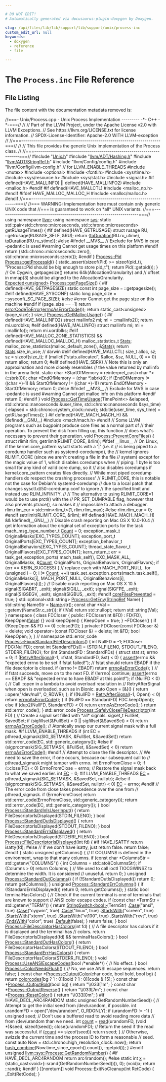 ```yaml
---

# DO NOT EDIT!
# Automatically generated via docusaurus-plugin-doxygen by Doxygen.

slug: /api/files/lib/lib/support/lib/support/unix/process-inc
custom_edit_url: null
keywords:
  - doxygen
  - reference
  - file

---
```





# The `Process.inc` File Reference

<DoxygenPage pluginConfig={pluginConfig}>




## File Listing

The file content with the documentation metadata removed is:

<ProgramListing>

<Link id="l00001" /><CodeLine lineNumber="1"><span class="doxyHighlightComment">//===- Unix/Process.cpp - Unix Process Implementation --------- -&#42;- C++ -&#42;-===//</span></CodeLine>
<Link id="l00002" /><CodeLine lineNumber="2"><span class="doxyHighlightComment">//</span></CodeLine>
<Link id="l00003" /><CodeLine lineNumber="3"><span class="doxyHighlightComment">// Part of the LLVM Project, under the Apache License v2.0 with LLVM Exceptions.</span></CodeLine>
<Link id="l00004" /><CodeLine lineNumber="4"><span class="doxyHighlightComment">// See https://llvm.org/LICENSE.txt for license information.</span></CodeLine>
<Link id="l00005" /><CodeLine lineNumber="5"><span class="doxyHighlightComment">// SPDX-License-Identifier: Apache-2.0 WITH LLVM-exception</span></CodeLine>
<Link id="l00006" /><CodeLine lineNumber="6"><span class="doxyHighlightComment">//</span></CodeLine>
<Link id="l00007" /><CodeLine lineNumber="7"><span class="doxyHighlightComment">//===----------------------------------------------------------------------===//</span></CodeLine>
<Link id="l00008" /><CodeLine lineNumber="8"><span class="doxyHighlightComment">//</span></CodeLine>
<Link id="l00009" /><CodeLine lineNumber="9"><span class="doxyHighlightComment">// This file provides the generic Unix implementation of the Process class.</span></CodeLine>
<Link id="l00010" /><CodeLine lineNumber="10"><span class="doxyHighlightComment">//</span></CodeLine>
<Link id="l00011" /><CodeLine lineNumber="11"><span class="doxyHighlightComment">//===----------------------------------------------------------------------===//</span></CodeLine>
<Link id="l00012" /><CodeLine lineNumber="12"></CodeLine>
<Link id="l00013" /><CodeLine lineNumber="13"><span class="doxyHighlightPreprocessor">#include &quot;<a href="/docs/api/files/lib/lib/support/lib/support/unix/unix-h">Unix.h</a>&quot;</span></CodeLine>
<Link id="l00014" /><CodeLine lineNumber="14"><span class="doxyHighlightPreprocessor">#include &quot;<a href="/docs/api/files/include/include/llvm/include/llvm/adt/hashing-h">llvm/ADT/Hashing.h</a>&quot;</span></CodeLine>
<Link id="l00015" /><CodeLine lineNumber="15"><span class="doxyHighlightPreprocessor">#include &quot;<a href="/docs/api/files/include/include/llvm/include/llvm/adt/stringref-h">llvm/ADT/StringRef.h</a>&quot;</span></CodeLine>
<Link id="l00016" /><CodeLine lineNumber="16"><span class="doxyHighlightPreprocessor">#include &quot;llvm/Config/config.h&quot;</span></CodeLine>
<Link id="l00017" /><CodeLine lineNumber="17"><span class="doxyHighlightPreprocessor">#include &quot;llvm/Config/llvm-config.h&quot;</span><span class="doxyHighlight"> </span><span class="doxyHighlightComment">// for LLVM&#95;ENABLE&#95;THREADS</span></CodeLine>
<Link id="l00018" /><CodeLine lineNumber="18"><span class="doxyHighlightPreprocessor">#include &lt;mutex&gt;</span></CodeLine>
<Link id="l00019" /><CodeLine lineNumber="19"><span class="doxyHighlightPreprocessor">#include &lt;optional&gt;</span></CodeLine>
<Link id="l00020" /><CodeLine lineNumber="20"><span class="doxyHighlightPreprocessor">#include &lt;fcntl.h&gt;</span></CodeLine>
<Link id="l00021" /><CodeLine lineNumber="21"><span class="doxyHighlightPreprocessor">#include &lt;sys/time.h&gt;</span></CodeLine>
<Link id="l00022" /><CodeLine lineNumber="22"><span class="doxyHighlightPreprocessor">#include &lt;sys/resource.h&gt;</span></CodeLine>
<Link id="l00023" /><CodeLine lineNumber="23"><span class="doxyHighlightPreprocessor">#include &lt;sys/stat.h&gt;</span></CodeLine>
<Link id="l00024" /><CodeLine lineNumber="24"><span class="doxyHighlightPreprocessor">#include &lt;signal.h&gt;</span></CodeLine>
<Link id="l00025" /><CodeLine lineNumber="25"><span class="doxyHighlightPreprocessor">#if defined(HAVE&#95;MALLINFO) || defined(HAVE&#95;MALLINFO2)</span></CodeLine>
<Link id="l00026" /><CodeLine lineNumber="26"><span class="doxyHighlightPreprocessor">#include &lt;malloc.h&gt;</span></CodeLine>
<Link id="l00027" /><CodeLine lineNumber="27"><span class="doxyHighlightPreprocessor">#endif</span></CodeLine>
<Link id="l00028" /><CodeLine lineNumber="28"><span class="doxyHighlightPreprocessor">#if defined(HAVE&#95;MALLCTL)</span></CodeLine>
<Link id="l00029" /><CodeLine lineNumber="29"><span class="doxyHighlightPreprocessor">#include &lt;malloc&#95;np.h&gt;</span></CodeLine>
<Link id="l00030" /><CodeLine lineNumber="30"><span class="doxyHighlightPreprocessor">#endif</span></CodeLine>
<Link id="l00031" /><CodeLine lineNumber="31"><span class="doxyHighlightPreprocessor">#ifdef HAVE&#95;MALLOC&#95;MALLOC&#95;H</span></CodeLine>
<Link id="l00032" /><CodeLine lineNumber="32"><span class="doxyHighlightPreprocessor">#include &lt;malloc/malloc.h&gt;</span></CodeLine>
<Link id="l00033" /><CodeLine lineNumber="33"><span class="doxyHighlightPreprocessor">#endif</span></CodeLine>
<Link id="l00034" /><CodeLine lineNumber="34"></CodeLine>
<Link id="l00035" /><CodeLine lineNumber="35"><span class="doxyHighlightComment">//===----------------------------------------------------------------------===//</span></CodeLine>
<Link id="l00036" /><CodeLine lineNumber="36"><span class="doxyHighlightComment">//=== WARNING: Implementation here must contain only generic UNIX code that</span></CodeLine>
<Link id="l00037" /><CodeLine lineNumber="37"><span class="doxyHighlightComment">//===          is guaranteed to work on &#42;all&#42; UNIX variants.</span></CodeLine>
<Link id="l00038" /><CodeLine lineNumber="38"><span class="doxyHighlightComment">//===----------------------------------------------------------------------===//</span></CodeLine>
<Link id="l00039" /><CodeLine lineNumber="39"></CodeLine>
<Link id="l00040" /><CodeLine lineNumber="40"><span class="doxyHighlightKeyword">using namespace </span><span class="doxyHighlight"><a href="/docs/api/namespaces/llvm">llvm</a>;</span></CodeLine>
<Link id="l00041" /><CodeLine lineNumber="41"><span class="doxyHighlightKeyword">using namespace </span><span class="doxyHighlight"><a href="/docs/api/namespaces/llvm/sys">sys</a>;</span></CodeLine>
<Link id="l00042" /><CodeLine lineNumber="42"></CodeLine>
<Link id="l00043" /><CodeLine lineNumber="43"><span class="doxyHighlightKeyword">static</span><span class="doxyHighlight"> std::pair&lt;std::chrono::microseconds, std::chrono::microseconds&gt;</span></CodeLine>
<Link id="l00044" /><CodeLine lineNumber="44"><span class="doxyHighlight">getRUsageTimes() &#123;</span></CodeLine>
<Link id="l00045" /><CodeLine lineNumber="45"><span class="doxyHighlightPreprocessor">#if defined(HAVE&#95;GETRUSAGE)</span></CodeLine>
<Link id="l00046" /><CodeLine lineNumber="46"><span class="doxyHighlight">  </span><span class="doxyHighlightKeyword">struct </span><span class="doxyHighlight">rusage RU;</span></CodeLine>
<Link id="l00047" /><CodeLine lineNumber="47"><span class="doxyHighlight">  ::getrusage(RUSAGE&#95;SELF, &amp;RU);</span></CodeLine>
<Link id="l00048" /><CodeLine lineNumber="48"><span class="doxyHighlight">  </span><span class="doxyHighlightKeywordFlow">return</span><span class="doxyHighlight"> &#123;<a href="/docs/api/namespaces/llvm/sys/#a1a420333641cfdaa22a032c78e92aa55">toDuration</a>(RU.ru&#95;utime), <a href="/docs/api/namespaces/llvm/sys/#a1a420333641cfdaa22a032c78e92aa55">toDuration</a>(RU.ru&#95;stime)&#125;;</span></CodeLine>
<Link id="l00049" /><CodeLine lineNumber="49"><span class="doxyHighlightPreprocessor">#else</span></CodeLine>
<Link id="l00050" /><CodeLine lineNumber="50"><span class="doxyHighlightPreprocessor">#ifndef &#95;&#95;MVS&#95;&#95; </span><span class="doxyHighlightComment">// Exclude for MVS in case -pedantic is used</span></CodeLine>
<Link id="l00051" /><CodeLine lineNumber="51"><span class="doxyHighlightPreprocessor">#warning Cannot get usage times on this platform</span></CodeLine>
<Link id="l00052" /><CodeLine lineNumber="52"><span class="doxyHighlightPreprocessor">#endif</span></CodeLine>
<Link id="l00053" /><CodeLine lineNumber="53"><span class="doxyHighlight">  </span><span class="doxyHighlightKeywordFlow">return</span><span class="doxyHighlight"> &#123;std::chrono::microseconds::zero(), std::chrono::microseconds::zero()&#125;;</span></CodeLine>
<Link id="l00054" /><CodeLine lineNumber="54"><span class="doxyHighlightPreprocessor">#endif</span></CodeLine>
<Link id="l00055" /><CodeLine lineNumber="55"><span class="doxyHighlight">&#125;</span></CodeLine>
<Link id="l00056" /><CodeLine lineNumber="56"></CodeLine>
<Link id="l00057" /><CodeLine lineNumber="57"><span class="doxyHighlight"><a href="/docs/api/classes/llvm/sys/process/#af96f4ca9b4641dfa3b45ed1a07a7d525">Process::Pid</a> <a href="/docs/api/classes/llvm/sys/process/#afee014293ce837f92658166fc36a2d15">Process::getProcessId</a>() &#123;</span></CodeLine>
<Link id="l00058" /><CodeLine lineNumber="58"><span class="doxyHighlight">  </span><span class="doxyHighlightKeyword">static&#95;assert</span><span class="doxyHighlight">(</span><span class="doxyHighlightKeyword">sizeof</span><span class="doxyHighlight">(Pid) &gt;= </span><span class="doxyHighlightKeyword">sizeof</span><span class="doxyHighlight">(pid&#95;t),</span></CodeLine>
<Link id="l00059" /><CodeLine lineNumber="59"><span class="doxyHighlight">                </span><span class="doxyHighlightStringLiteral">&quot;Process::Pid should be big enough to store pid&#95;t&quot;</span><span class="doxyHighlight">);</span></CodeLine>
<Link id="l00060" /><CodeLine lineNumber="60"><span class="doxyHighlight">  </span><span class="doxyHighlightKeywordFlow">return</span><span class="doxyHighlight"> Pid(::getpid());</span></CodeLine>
<Link id="l00061" /><CodeLine lineNumber="61"><span class="doxyHighlight">&#125;</span></CodeLine>
<Link id="l00062" /><CodeLine lineNumber="62"></CodeLine>
<Link id="l00063" /><CodeLine lineNumber="63"><span class="doxyHighlightComment">// On Cygwin, getpagesize() returns 64k(AllocationGranularity) and</span></CodeLine>
<Link id="l00064" /><CodeLine lineNumber="64"><span class="doxyHighlightComment">// offset in mmap(3) should be aligned to the AllocationGranularity.</span></CodeLine>
<Link id="l00065" /><CodeLine lineNumber="65"><span class="doxyHighlight"><a href="/docs/api/classes/llvm/expected">Expected&lt;unsigned&gt;</a> <a href="/docs/api/classes/llvm/sys/process/#a2b6f374dc4eb2a7f84cc346e5630e132">Process::getPageSize</a>() &#123;</span></CodeLine>
<Link id="l00066" /><CodeLine lineNumber="66"><span class="doxyHighlightPreprocessor">#if defined(HAVE&#95;GETPAGESIZE)</span></CodeLine>
<Link id="l00067" /><CodeLine lineNumber="67"><span class="doxyHighlight">  </span><span class="doxyHighlightKeyword">static</span><span class="doxyHighlight"> </span><span class="doxyHighlightKeyword">const</span><span class="doxyHighlight"> </span><span class="doxyHighlightKeywordType">int</span><span class="doxyHighlight"> page&#95;size = ::getpagesize();</span></CodeLine>
<Link id="l00068" /><CodeLine lineNumber="68"><span class="doxyHighlightPreprocessor">#elif defined(HAVE&#95;SYSCONF)</span></CodeLine>
<Link id="l00069" /><CodeLine lineNumber="69"><span class="doxyHighlight">  </span><span class="doxyHighlightKeyword">static</span><span class="doxyHighlight"> </span><span class="doxyHighlightKeywordType">long</span><span class="doxyHighlight"> page&#95;size = ::sysconf(&#95;SC&#95;PAGE&#95;SIZE);</span></CodeLine>
<Link id="l00070" /><CodeLine lineNumber="70"><span class="doxyHighlightPreprocessor">#else</span></CodeLine>
<Link id="l00071" /><CodeLine lineNumber="71"><span class="doxyHighlightPreprocessor">#error Cannot get the page size on this machine</span></CodeLine>
<Link id="l00072" /><CodeLine lineNumber="72"><span class="doxyHighlightPreprocessor">#endif</span></CodeLine>
<Link id="l00073" /><CodeLine lineNumber="73"><span class="doxyHighlight">  </span><span class="doxyHighlightKeywordFlow">if</span><span class="doxyHighlight"> (page&#95;size == -1)</span></CodeLine>
<Link id="l00074" /><CodeLine lineNumber="74"><span class="doxyHighlight">    </span><span class="doxyHighlightKeywordFlow">return</span><span class="doxyHighlight"> <a href="/docs/api/namespaces/llvm/#ad10875fd499e8e285aaeef615e9b11aa">errorCodeToError</a>(<a href="/docs/api/namespaces/llvm/#ae075c94db10b09d6d5876d32219eaf0d">errnoAsErrorCode</a>());</span></CodeLine>
<Link id="l00075" /><CodeLine lineNumber="75"></CodeLine>
<Link id="l00076" /><CodeLine lineNumber="76"><span class="doxyHighlight">  </span><span class="doxyHighlightKeywordFlow">return</span><span class="doxyHighlight"> </span><span class="doxyHighlightKeyword">static&#95;cast&lt;</span><span class="doxyHighlightKeywordType">unsigned</span><span class="doxyHighlightKeyword">&gt;</span><span class="doxyHighlight">(page&#95;size);</span></CodeLine>
<Link id="l00077" /><CodeLine lineNumber="77"><span class="doxyHighlight">&#125;</span></CodeLine>
<Link id="l00078" /><CodeLine lineNumber="78"></CodeLine>
<Link id="l00079" /><CodeLine lineNumber="79"><span class="doxyHighlightKeywordType">size&#95;t</span><span class="doxyHighlight"> <a href="/docs/api/classes/llvm/sys/process/#aefb2b72e3e500a8b559e5d8c265b40e6">Process::GetMallocUsage</a>() &#123;</span></CodeLine>
<Link id="l00080" /><CodeLine lineNumber="80"><span class="doxyHighlightPreprocessor">#if defined(HAVE&#95;MALLINFO2)</span></CodeLine>
<Link id="l00081" /><CodeLine lineNumber="81"><span class="doxyHighlight">  </span><span class="doxyHighlightKeyword">struct </span><span class="doxyHighlight">mallinfo2 mi;</span></CodeLine>
<Link id="l00082" /><CodeLine lineNumber="82"><span class="doxyHighlight">  mi = ::mallinfo2();</span></CodeLine>
<Link id="l00083" /><CodeLine lineNumber="83"><span class="doxyHighlight">  </span><span class="doxyHighlightKeywordFlow">return</span><span class="doxyHighlight"> mi.uordblks;</span></CodeLine>
<Link id="l00084" /><CodeLine lineNumber="84"><span class="doxyHighlightPreprocessor">#elif defined(HAVE&#95;MALLINFO)</span></CodeLine>
<Link id="l00085" /><CodeLine lineNumber="85"><span class="doxyHighlight">  </span><span class="doxyHighlightKeyword">struct </span><span class="doxyHighlight">mallinfo mi;</span></CodeLine>
<Link id="l00086" /><CodeLine lineNumber="86"><span class="doxyHighlight">  mi = ::mallinfo();</span></CodeLine>
<Link id="l00087" /><CodeLine lineNumber="87"><span class="doxyHighlight">  </span><span class="doxyHighlightKeywordFlow">return</span><span class="doxyHighlight"> mi.uordblks;</span></CodeLine>
<Link id="l00088" /><CodeLine lineNumber="88"><span class="doxyHighlightPreprocessor">#elif defined(HAVE&#95;MALLOC&#95;ZONE&#95;STATISTICS) &amp;&amp; defined(HAVE&#95;MALLOC&#95;MALLOC&#95;H)</span></CodeLine>
<Link id="l00089" /><CodeLine lineNumber="89"><span class="doxyHighlight">  malloc&#95;statistics&#95;t <a href="/docs/api/files/lib/lib/codegen/machineblockplacement-cpp/#a086f939e29b718dc5a01e4bcfe6af2a1">Stats</a>;</span></CodeLine>
<Link id="l00090" /><CodeLine lineNumber="90"><span class="doxyHighlight">  malloc&#95;zone&#95;statistics(malloc&#95;default&#95;zone(), &amp;<a href="/docs/api/files/lib/lib/codegen/machineblockplacement-cpp/#a086f939e29b718dc5a01e4bcfe6af2a1">Stats</a>);</span></CodeLine>
<Link id="l00091" /><CodeLine lineNumber="91"><span class="doxyHighlight">  </span><span class="doxyHighlightKeywordFlow">return</span><span class="doxyHighlight"> <a href="/docs/api/files/lib/lib/codegen/machineblockplacement-cpp/#a086f939e29b718dc5a01e4bcfe6af2a1">Stats</a>.size&#95;in&#95;use; </span><span class="doxyHighlightComment">// darwin</span></CodeLine>
<Link id="l00092" /><CodeLine lineNumber="92"><span class="doxyHighlightPreprocessor">#elif defined(HAVE&#95;MALLCTL)</span></CodeLine>
<Link id="l00093" /><CodeLine lineNumber="93"><span class="doxyHighlight">  </span><span class="doxyHighlightKeywordType">size&#95;t</span><span class="doxyHighlight"> alloc, sz;</span></CodeLine>
<Link id="l00094" /><CodeLine lineNumber="94"><span class="doxyHighlight">  sz = </span><span class="doxyHighlightKeyword">sizeof</span><span class="doxyHighlight">(size&#95;t);</span></CodeLine>
<Link id="l00095" /><CodeLine lineNumber="95"><span class="doxyHighlight">  </span><span class="doxyHighlightKeywordFlow">if</span><span class="doxyHighlight"> (mallctl(</span><span class="doxyHighlightStringLiteral">&quot;stats.allocated&quot;</span><span class="doxyHighlight">, &amp;alloc, &amp;sz, NULL, 0) == 0)</span></CodeLine>
<Link id="l00096" /><CodeLine lineNumber="96"><span class="doxyHighlight">    </span><span class="doxyHighlightKeywordFlow">return</span><span class="doxyHighlight"> alloc;</span></CodeLine>
<Link id="l00097" /><CodeLine lineNumber="97"><span class="doxyHighlight">  </span><span class="doxyHighlightKeywordFlow">return</span><span class="doxyHighlight"> 0;</span></CodeLine>
<Link id="l00098" /><CodeLine lineNumber="98"><span class="doxyHighlightPreprocessor">#elif defined(HAVE&#95;SBRK)</span></CodeLine>
<Link id="l00099" /><CodeLine lineNumber="99"><span class="doxyHighlight">  </span><span class="doxyHighlightComment">// Note this is only an approximation and more closely resembles</span></CodeLine>
<Link id="l00100" /><CodeLine lineNumber="100"><span class="doxyHighlight">  </span><span class="doxyHighlightComment">// the value returned by mallinfo in the arena field.</span></CodeLine>
<Link id="l00101" /><CodeLine lineNumber="101"><span class="doxyHighlight">  </span><span class="doxyHighlightKeyword">static</span><span class="doxyHighlight"> </span><span class="doxyHighlightKeywordType">char</span><span class="doxyHighlight"> &#42;StartOfMemory = </span><span class="doxyHighlightKeyword">reinterpret&#95;cast&lt;</span><span class="doxyHighlightKeywordType">char</span><span class="doxyHighlight"> &#42;</span><span class="doxyHighlightKeyword">&gt;</span><span class="doxyHighlight">(::sbrk(0));</span></CodeLine>
<Link id="l00102" /><CodeLine lineNumber="102"><span class="doxyHighlight">  </span><span class="doxyHighlightKeywordType">char</span><span class="doxyHighlight"> &#42;EndOfMemory = (</span><span class="doxyHighlightKeywordType">char</span><span class="doxyHighlight"> &#42;)sbrk(0);</span></CodeLine>
<Link id="l00103" /><CodeLine lineNumber="103"><span class="doxyHighlight">  </span><span class="doxyHighlightKeywordFlow">if</span><span class="doxyHighlight"> (EndOfMemory != ((</span><span class="doxyHighlightKeywordType">char</span><span class="doxyHighlight"> &#42;)-1) &amp;&amp; StartOfMemory != ((</span><span class="doxyHighlightKeywordType">char</span><span class="doxyHighlight"> &#42;)-1))</span></CodeLine>
<Link id="l00104" /><CodeLine lineNumber="104"><span class="doxyHighlight">    </span><span class="doxyHighlightKeywordFlow">return</span><span class="doxyHighlight"> EndOfMemory - StartOfMemory;</span></CodeLine>
<Link id="l00105" /><CodeLine lineNumber="105"><span class="doxyHighlight">  </span><span class="doxyHighlightKeywordFlow">return</span><span class="doxyHighlight"> 0;</span></CodeLine>
<Link id="l00106" /><CodeLine lineNumber="106"><span class="doxyHighlightPreprocessor">#else</span></CodeLine>
<Link id="l00107" /><CodeLine lineNumber="107"><span class="doxyHighlightPreprocessor">#ifndef &#95;&#95;MVS&#95;&#95; </span><span class="doxyHighlightComment">// Exclude for MVS in case -pedantic is used</span></CodeLine>
<Link id="l00108" /><CodeLine lineNumber="108"><span class="doxyHighlightPreprocessor">#warning Cannot get malloc info on this platform</span></CodeLine>
<Link id="l00109" /><CodeLine lineNumber="109"><span class="doxyHighlightPreprocessor">#endif</span></CodeLine>
<Link id="l00110" /><CodeLine lineNumber="110"><span class="doxyHighlight">  </span><span class="doxyHighlightKeywordFlow">return</span><span class="doxyHighlight"> 0;</span></CodeLine>
<Link id="l00111" /><CodeLine lineNumber="111"><span class="doxyHighlightPreprocessor">#endif</span></CodeLine>
<Link id="l00112" /><CodeLine lineNumber="112"><span class="doxyHighlight">&#125;</span></CodeLine>
<Link id="l00113" /><CodeLine lineNumber="113"></CodeLine>
<Link id="l00114" /><CodeLine lineNumber="114"><span class="doxyHighlightKeywordType">void</span><span class="doxyHighlight"> <a href="/docs/api/classes/llvm/sys/process/#ac44dcee71ca072093786da6b7d04149c">Process::GetTimeUsage</a>(TimePoint&lt;&gt; &amp;elapsed,</span></CodeLine>
<Link id="l00115" /><CodeLine lineNumber="115"><span class="doxyHighlight">                           std::chrono::nanoseconds &amp;user&#95;time,</span></CodeLine>
<Link id="l00116" /><CodeLine lineNumber="116"><span class="doxyHighlight">                           std::chrono::nanoseconds &amp;sys&#95;time) &#123;</span></CodeLine>
<Link id="l00117" /><CodeLine lineNumber="117"><span class="doxyHighlight">  elapsed = std::chrono::system&#95;clock::now();</span></CodeLine>
<Link id="l00118" /><CodeLine lineNumber="118"><span class="doxyHighlight">  std::tie(user&#95;time, sys&#95;time) = getRUsageTimes();</span></CodeLine>
<Link id="l00119" /><CodeLine lineNumber="119"><span class="doxyHighlight">&#125;</span></CodeLine>
<Link id="l00120" /><CodeLine lineNumber="120"></CodeLine>
<Link id="l00121" /><CodeLine lineNumber="121"><span class="doxyHighlightPreprocessor">#if defined(HAVE&#95;MACH&#95;MACH&#95;H) &amp;&amp; !defined(&#95;&#95;GNU&#95;&#95;)</span></CodeLine>
<Link id="l00122" /><CodeLine lineNumber="122"><span class="doxyHighlightPreprocessor">#include &lt;mach/mach.h&gt;</span></CodeLine>
<Link id="l00123" /><CodeLine lineNumber="123"><span class="doxyHighlightPreprocessor">#endif</span></CodeLine>
<Link id="l00124" /><CodeLine lineNumber="124"></CodeLine>
<Link id="l00125" /><CodeLine lineNumber="125"><span class="doxyHighlightComment">// Some LLVM programs such as bugpoint produce core files as a normal part of</span></CodeLine>
<Link id="l00126" /><CodeLine lineNumber="126"><span class="doxyHighlightComment">// their operation. To prevent the disk from filling up, this function</span></CodeLine>
<Link id="l00127" /><CodeLine lineNumber="127"><span class="doxyHighlightComment">// does what&#39;s necessary to prevent their generation.</span></CodeLine>
<Link id="l00128" /><CodeLine lineNumber="128"><span class="doxyHighlightKeywordType">void</span><span class="doxyHighlight"> <a href="/docs/api/classes/llvm/sys/process/#a044be33f2a65605a957e19d5e8d549a5">Process::PreventCoreFiles</a>() &#123;</span></CodeLine>
<Link id="l00129" /><CodeLine lineNumber="129"><span class="doxyHighlight">  </span><span class="doxyHighlightKeyword">struct </span><span class="doxyHighlight">rlimit rlim;</span></CodeLine>
<Link id="l00130" /><CodeLine lineNumber="130"><span class="doxyHighlight">  getrlimit(RLIMIT&#95;CORE, &amp;rlim);</span></CodeLine>
<Link id="l00131" /><CodeLine lineNumber="131"><span class="doxyHighlightPreprocessor">#ifdef &#95;&#95;linux&#95;&#95;</span></CodeLine>
<Link id="l00132" /><CodeLine lineNumber="132"><span class="doxyHighlight">  </span><span class="doxyHighlightComment">// On Linux, if the kernel.core&#95;pattern sysctl starts with a &#39;|&#39; (i.e. it</span></CodeLine>
<Link id="l00133" /><CodeLine lineNumber="133"><span class="doxyHighlight">  </span><span class="doxyHighlightComment">// is being piped to a coredump handler such as systemd-coredumpd), the</span></CodeLine>
<Link id="l00134" /><CodeLine lineNumber="134"><span class="doxyHighlight">  </span><span class="doxyHighlightComment">// kernel ignores RLIMIT&#95;CORE (since we aren&#39;t creating a file in the file</span></CodeLine>
<Link id="l00135" /><CodeLine lineNumber="135"><span class="doxyHighlight">  </span><span class="doxyHighlightComment">// system) except for the magic value of 1, which disables coredumps when</span></CodeLine>
<Link id="l00136" /><CodeLine lineNumber="136"><span class="doxyHighlight">  </span><span class="doxyHighlightComment">// piping. 1 byte is too small for any kind of valid core dump, so it</span></CodeLine>
<Link id="l00137" /><CodeLine lineNumber="137"><span class="doxyHighlight">  </span><span class="doxyHighlightComment">// also disables coredumps if kernel.core&#95;pattern creates files directly.</span></CodeLine>
<Link id="l00138" /><CodeLine lineNumber="138"><span class="doxyHighlight">  </span><span class="doxyHighlightComment">// While most piped coredump handlers do respect the crashing processes&#39;</span></CodeLine>
<Link id="l00139" /><CodeLine lineNumber="139"><span class="doxyHighlight">  </span><span class="doxyHighlightComment">// RLIMIT&#95;CORE, this is notable not the case for Debian&#39;s systemd-coredump</span></CodeLine>
<Link id="l00140" /><CodeLine lineNumber="140"><span class="doxyHighlight">  </span><span class="doxyHighlightComment">// due to a local patch that changes sysctl.d/50-coredump.conf to ignore</span></CodeLine>
<Link id="l00141" /><CodeLine lineNumber="141"><span class="doxyHighlight">  </span><span class="doxyHighlightComment">// the specified limit and instead use RLIM&#95;INFINITY.</span></CodeLine>
<Link id="l00142" /><CodeLine lineNumber="142"><span class="doxyHighlight">  </span><span class="doxyHighlightComment">//</span></CodeLine>
<Link id="l00143" /><CodeLine lineNumber="143"><span class="doxyHighlight">  </span><span class="doxyHighlightComment">// The alternative to using RLIMIT&#95;CORE=1 would be to use prctl() with the</span></CodeLine>
<Link id="l00144" /><CodeLine lineNumber="144"><span class="doxyHighlight">  </span><span class="doxyHighlightComment">// PR&#95;SET&#95;DUMPABLE flag, however that also prevents ptrace(), so makes it</span></CodeLine>
<Link id="l00145" /><CodeLine lineNumber="145"><span class="doxyHighlight">  </span><span class="doxyHighlightComment">// impossible to attach a debugger.</span></CodeLine>
<Link id="l00146" /><CodeLine lineNumber="146"><span class="doxyHighlight">  rlim.rlim&#95;cur = std::min&lt;rlim&#95;t&gt;(1, rlim.rlim&#95;max);</span></CodeLine>
<Link id="l00147" /><CodeLine lineNumber="147"><span class="doxyHighlightPreprocessor">#else</span></CodeLine>
<Link id="l00148" /><CodeLine lineNumber="148"><span class="doxyHighlight">  rlim.rlim&#95;cur = 0;</span></CodeLine>
<Link id="l00149" /><CodeLine lineNumber="149"><span class="doxyHighlightPreprocessor">#endif</span></CodeLine>
<Link id="l00150" /><CodeLine lineNumber="150"><span class="doxyHighlight">  setrlimit(RLIMIT&#95;CORE, &amp;rlim);</span></CodeLine>
<Link id="l00151" /><CodeLine lineNumber="151"></CodeLine>
<Link id="l00152" /><CodeLine lineNumber="152"><span class="doxyHighlightPreprocessor">#if defined(HAVE&#95;MACH&#95;MACH&#95;H) &amp;&amp; !defined(&#95;&#95;GNU&#95;&#95;)</span></CodeLine>
<Link id="l00153" /><CodeLine lineNumber="153"><span class="doxyHighlight">  </span><span class="doxyHighlightComment">// Disable crash reporting on Mac OS X 10.0-10.4</span></CodeLine>
<Link id="l00154" /><CodeLine lineNumber="154"></CodeLine>
<Link id="l00155" /><CodeLine lineNumber="155"><span class="doxyHighlight">  </span><span class="doxyHighlightComment">// get information about the original set of exception ports for the task</span></CodeLine>
<Link id="l00156" /><CodeLine lineNumber="156"><span class="doxyHighlight">  mach&#95;msg&#95;type&#95;number&#95;t <a href="/docs/api/namespaces/llvm/#a845e08be4b0320d66901a66b0c0e9509">Count</a> = 0;</span></CodeLine>
<Link id="l00157" /><CodeLine lineNumber="157"><span class="doxyHighlight">  exception&#95;mask&#95;t OriginalMasks&#91;EXC&#95;TYPES&#95;COUNT&#93;;</span></CodeLine>
<Link id="l00158" /><CodeLine lineNumber="158"><span class="doxyHighlight">  exception&#95;port&#95;t OriginalPorts&#91;EXC&#95;TYPES&#95;COUNT&#93;;</span></CodeLine>
<Link id="l00159" /><CodeLine lineNumber="159"><span class="doxyHighlight">  exception&#95;behavior&#95;t OriginalBehaviors&#91;EXC&#95;TYPES&#95;COUNT&#93;;</span></CodeLine>
<Link id="l00160" /><CodeLine lineNumber="160"><span class="doxyHighlight">  thread&#95;state&#95;flavor&#95;t OriginalFlavors&#91;EXC&#95;TYPES&#95;COUNT&#93;;</span></CodeLine>
<Link id="l00161" /><CodeLine lineNumber="161"><span class="doxyHighlight">  kern&#95;return&#95;t err = task&#95;get&#95;exception&#95;ports(</span></CodeLine>
<Link id="l00162" /><CodeLine lineNumber="162"><span class="doxyHighlight">      mach&#95;task&#95;self(), EXC&#95;MASK&#95;ALL, OriginalMasks, &amp;<a href="/docs/api/namespaces/llvm/#a845e08be4b0320d66901a66b0c0e9509">Count</a>, OriginalPorts,</span></CodeLine>
<Link id="l00163" /><CodeLine lineNumber="163"><span class="doxyHighlight">      OriginalBehaviors, OriginalFlavors);</span></CodeLine>
<Link id="l00164" /><CodeLine lineNumber="164"><span class="doxyHighlight">  </span><span class="doxyHighlightKeywordFlow">if</span><span class="doxyHighlight"> (err == KERN&#95;SUCCESS) &#123;</span></CodeLine>
<Link id="l00165" /><CodeLine lineNumber="165"><span class="doxyHighlight">    </span><span class="doxyHighlightComment">// replace each with MACH&#95;PORT&#95;NULL.</span></CodeLine>
<Link id="l00166" /><CodeLine lineNumber="166"><span class="doxyHighlight">    </span><span class="doxyHighlightKeywordFlow">for</span><span class="doxyHighlight"> (</span><span class="doxyHighlightKeywordType">unsigned</span><span class="doxyHighlight"> i = 0; i != <a href="/docs/api/namespaces/llvm/#a845e08be4b0320d66901a66b0c0e9509">Count</a>; ++i)</span></CodeLine>
<Link id="l00167" /><CodeLine lineNumber="167"><span class="doxyHighlight">      task&#95;set&#95;exception&#95;ports(mach&#95;task&#95;self(), OriginalMasks&#91;i&#93;,</span></CodeLine>
<Link id="l00168" /><CodeLine lineNumber="168"><span class="doxyHighlight">                               MACH&#95;PORT&#95;NULL, OriginalBehaviors&#91;i&#93;,</span></CodeLine>
<Link id="l00169" /><CodeLine lineNumber="169"><span class="doxyHighlight">                               OriginalFlavors&#91;i&#93;);</span></CodeLine>
<Link id="l00170" /><CodeLine lineNumber="170"><span class="doxyHighlight">  &#125;</span></CodeLine>
<Link id="l00171" /><CodeLine lineNumber="171"></CodeLine>
<Link id="l00172" /><CodeLine lineNumber="172"><span class="doxyHighlight">  </span><span class="doxyHighlightComment">// Disable crash reporting on Mac OS X 10.5</span></CodeLine>
<Link id="l00173" /><CodeLine lineNumber="173"><span class="doxyHighlight">  signal(SIGABRT, &#95;exit);</span></CodeLine>
<Link id="l00174" /><CodeLine lineNumber="174"><span class="doxyHighlight">  signal(SIGILL, &#95;exit);</span></CodeLine>
<Link id="l00175" /><CodeLine lineNumber="175"><span class="doxyHighlight">  signal(SIGFPE, &#95;exit);</span></CodeLine>
<Link id="l00176" /><CodeLine lineNumber="176"><span class="doxyHighlight">  signal(SIGSEGV, &#95;exit);</span></CodeLine>
<Link id="l00177" /><CodeLine lineNumber="177"><span class="doxyHighlight">  signal(SIGBUS, &#95;exit);</span></CodeLine>
<Link id="l00178" /><CodeLine lineNumber="178"><span class="doxyHighlightPreprocessor">#endif</span></CodeLine>
<Link id="l00179" /><CodeLine lineNumber="179"></CodeLine>
<Link id="l00180" /><CodeLine lineNumber="180"><span class="doxyHighlight">  <a href="/docs/api/files/lib/lib/support/process-cpp/#a3e1976a70072c9f199a4b9ab049faf4b">coreFilesPrevented</a> = </span><span class="doxyHighlightKeyword">true</span><span class="doxyHighlight">;</span></CodeLine>
<Link id="l00181" /><CodeLine lineNumber="181"><span class="doxyHighlight">&#125;</span></CodeLine>
<Link id="l00182" /><CodeLine lineNumber="182"></CodeLine>
<Link id="l00183" /><CodeLine lineNumber="183"><span class="doxyHighlight">std::optional&lt;std::string&gt; <a href="/docs/api/classes/llvm/sys/process/#a8806fc38b760a88a96d5d7fb67de545f">Process::GetEnv</a>(<a href="/docs/api/classes/llvm/stringref">StringRef</a> Name) &#123;</span></CodeLine>
<Link id="l00184" /><CodeLine lineNumber="184"><span class="doxyHighlight">  std::string NameStr = <a href="/docs/api/namespaces/llvm/graphprogram/#a0ad4685976f8c4d4a697a53fbe05d10b">Name</a>.str();</span></CodeLine>
<Link id="l00185" /><CodeLine lineNumber="185"><span class="doxyHighlight">  </span><span class="doxyHighlightKeyword">const</span><span class="doxyHighlight"> </span><span class="doxyHighlightKeywordType">char</span><span class="doxyHighlight"> &#42;Val = ::getenv(NameStr.c&#95;str());</span></CodeLine>
<Link id="l00186" /><CodeLine lineNumber="186"><span class="doxyHighlight">  </span><span class="doxyHighlightKeywordFlow">if</span><span class="doxyHighlight"> (!Val)</span></CodeLine>
<Link id="l00187" /><CodeLine lineNumber="187"><span class="doxyHighlight">    </span><span class="doxyHighlightKeywordFlow">return</span><span class="doxyHighlight"> std::nullopt;</span></CodeLine>
<Link id="l00188" /><CodeLine lineNumber="188"><span class="doxyHighlight">  </span><span class="doxyHighlightKeywordFlow">return</span><span class="doxyHighlight"> std::string(Val);</span></CodeLine>
<Link id="l00189" /><CodeLine lineNumber="189"><span class="doxyHighlight">&#125;</span></CodeLine>
<Link id="l00190" /><CodeLine lineNumber="190"></CodeLine>
<Link id="l00191" /><CodeLine lineNumber="191"><span class="doxyHighlightKeyword">namespace </span><span class="doxyHighlight">&#123;</span></CodeLine>
<Link id="l00192" /><CodeLine lineNumber="192"><span class="doxyHighlightKeyword">class </span><span class="doxyHighlight">FDCloser &#123;</span></CodeLine>
<Link id="l00193" /><CodeLine lineNumber="193"><span class="doxyHighlightKeyword">public</span><span class="doxyHighlight">:</span></CodeLine>
<Link id="l00194" /><CodeLine lineNumber="194"><span class="doxyHighlight">  FDCloser(</span><span class="doxyHighlightKeywordType">int</span><span class="doxyHighlight"> &amp;FD) : FD(FD), KeepOpen(<a href="/docs/api/files/lib/lib/analysis/aliasanalysis-cpp/#a479b1f65525d3585f951deced4db0e36">false</a>) &#123;&#125;</span></CodeLine>
<Link id="l00195" /><CodeLine lineNumber="195"><span class="doxyHighlight">  </span><span class="doxyHighlightKeywordType">void</span><span class="doxyHighlight"> keepOpen() &#123; KeepOpen = </span><span class="doxyHighlightKeyword">true</span><span class="doxyHighlight">; &#125;</span></CodeLine>
<Link id="l00196" /><CodeLine lineNumber="196"><span class="doxyHighlight">  ~FDCloser() &#123;</span></CodeLine>
<Link id="l00197" /><CodeLine lineNumber="197"><span class="doxyHighlight">    </span><span class="doxyHighlightKeywordFlow">if</span><span class="doxyHighlight"> (!KeepOpen &amp;&amp; FD &gt;= 0)</span></CodeLine>
<Link id="l00198" /><CodeLine lineNumber="198"><span class="doxyHighlight">      ::close(FD);</span></CodeLine>
<Link id="l00199" /><CodeLine lineNumber="199"><span class="doxyHighlight">  &#125;</span></CodeLine>
<Link id="l00200" /><CodeLine lineNumber="200"></CodeLine>
<Link id="l00201" /><CodeLine lineNumber="201"><span class="doxyHighlightKeyword">private</span><span class="doxyHighlight">:</span></CodeLine>
<Link id="l00202" /><CodeLine lineNumber="202"><span class="doxyHighlight">  FDCloser(</span><span class="doxyHighlightKeyword">const</span><span class="doxyHighlight"> FDCloser &amp;) = </span><span class="doxyHighlightKeyword">delete</span><span class="doxyHighlight">;</span></CodeLine>
<Link id="l00203" /><CodeLine lineNumber="203"><span class="doxyHighlight">  </span><span class="doxyHighlightKeywordType">void</span><span class="doxyHighlight"> operator=(</span><span class="doxyHighlightKeyword">const</span><span class="doxyHighlight"> FDCloser &amp;) = </span><span class="doxyHighlightKeyword">delete</span><span class="doxyHighlight">;</span></CodeLine>
<Link id="l00204" /><CodeLine lineNumber="204"></CodeLine>
<Link id="l00205" /><CodeLine lineNumber="205"><span class="doxyHighlight">  </span><span class="doxyHighlightKeywordType">int</span><span class="doxyHighlight"> &amp;FD;</span></CodeLine>
<Link id="l00206" /><CodeLine lineNumber="206"><span class="doxyHighlight">  </span><span class="doxyHighlightKeywordType">bool</span><span class="doxyHighlight"> KeepOpen;</span></CodeLine>
<Link id="l00207" /><CodeLine lineNumber="207"><span class="doxyHighlight">&#125;;</span></CodeLine>
<Link id="l00208" /><CodeLine lineNumber="208"><span class="doxyHighlight">&#125; </span><span class="doxyHighlightComment">// namespace</span></CodeLine>
<Link id="l00209" /><CodeLine lineNumber="209"></CodeLine>
<Link id="l00210" /><CodeLine lineNumber="210"><span class="doxyHighlight">std::error&#95;code <a href="/docs/api/classes/llvm/sys/process/#aafb9f9b515200177db8c2bde7e02c4b3">Process::FixupStandardFileDescriptors</a>() &#123;</span></CodeLine>
<Link id="l00211" /><CodeLine lineNumber="211"><span class="doxyHighlight">  </span><span class="doxyHighlightKeywordType">int</span><span class="doxyHighlight"> NullFD = -1;</span></CodeLine>
<Link id="l00212" /><CodeLine lineNumber="212"><span class="doxyHighlight">  FDCloser FDC(NullFD);</span></CodeLine>
<Link id="l00213" /><CodeLine lineNumber="213"><span class="doxyHighlight">  </span><span class="doxyHighlightKeyword">const</span><span class="doxyHighlight"> </span><span class="doxyHighlightKeywordType">int</span><span class="doxyHighlight"> StandardFDs&#91;&#93; = &#123;STDIN&#95;FILENO, STDOUT&#95;FILENO, STDERR&#95;FILENO&#125;;</span></CodeLine>
<Link id="l00214" /><CodeLine lineNumber="214"><span class="doxyHighlight">  </span><span class="doxyHighlightKeywordFlow">for</span><span class="doxyHighlight"> (</span><span class="doxyHighlightKeywordType">int</span><span class="doxyHighlight"> StandardFD : StandardFDs) &#123;</span></CodeLine>
<Link id="l00215" /><CodeLine lineNumber="215"><span class="doxyHighlight">    </span><span class="doxyHighlightKeyword">struct </span><span class="doxyHighlight">stat st;</span></CodeLine>
<Link id="l00216" /><CodeLine lineNumber="216"><span class="doxyHighlight">    errno = 0;</span></CodeLine>
<Link id="l00217" /><CodeLine lineNumber="217"><span class="doxyHighlight">    </span><span class="doxyHighlightKeywordFlow">if</span><span class="doxyHighlight"> (<a href="/docs/api/namespaces/llvm/sys/#a137eaaa673e8fbf6bd1bfc41ea0c12b5">RetryAfterSignal</a>(-1, ::fstat, StandardFD, &amp;st) &lt; 0) &#123;</span></CodeLine>
<Link id="l00218" /><CodeLine lineNumber="218"><span class="doxyHighlight">      <a href="/docs/api/files/lib/lib/target/lib/target/amdgpu/silowercontrolflow-cpp/#a4868c5d81c5ccc98c47aeab6244346a0">assert</a>(errno &amp;&amp; </span><span class="doxyHighlightStringLiteral">&quot;expected errno to be set if fstat failed!&quot;</span><span class="doxyHighlight">);</span></CodeLine>
<Link id="l00219" /><CodeLine lineNumber="219"><span class="doxyHighlight">      </span><span class="doxyHighlightComment">// fstat should return EBADF if the file descriptor is closed.</span></CodeLine>
<Link id="l00220" /><CodeLine lineNumber="220"><span class="doxyHighlight">      </span><span class="doxyHighlightKeywordFlow">if</span><span class="doxyHighlight"> (errno != EBADF)</span></CodeLine>
<Link id="l00221" /><CodeLine lineNumber="221"><span class="doxyHighlight">        </span><span class="doxyHighlightKeywordFlow">return</span><span class="doxyHighlight"> <a href="/docs/api/namespaces/llvm/#ae075c94db10b09d6d5876d32219eaf0d">errnoAsErrorCode</a>();</span></CodeLine>
<Link id="l00222" /><CodeLine lineNumber="222"><span class="doxyHighlight">    &#125;</span></CodeLine>
<Link id="l00223" /><CodeLine lineNumber="223"><span class="doxyHighlight">    </span><span class="doxyHighlightComment">// if fstat succeeds, move on to the next FD.</span></CodeLine>
<Link id="l00224" /><CodeLine lineNumber="224"><span class="doxyHighlight">    </span><span class="doxyHighlightKeywordFlow">if</span><span class="doxyHighlight"> (!errno)</span></CodeLine>
<Link id="l00225" /><CodeLine lineNumber="225"><span class="doxyHighlight">      </span><span class="doxyHighlightKeywordFlow">continue</span><span class="doxyHighlight">;</span></CodeLine>
<Link id="l00226" /><CodeLine lineNumber="226"><span class="doxyHighlight">    <a href="/docs/api/files/lib/lib/target/lib/target/amdgpu/silowercontrolflow-cpp/#a4868c5d81c5ccc98c47aeab6244346a0">assert</a>(errno == EBADF &amp;&amp; </span><span class="doxyHighlightStringLiteral">&quot;expected errno to have EBADF at this point!&quot;</span><span class="doxyHighlight">);</span></CodeLine>
<Link id="l00227" /><CodeLine lineNumber="227"></CodeLine>
<Link id="l00228" /><CodeLine lineNumber="228"><span class="doxyHighlight">    </span><span class="doxyHighlightKeywordFlow">if</span><span class="doxyHighlight"> (NullFD &lt; 0) &#123;</span></CodeLine>
<Link id="l00229" /><CodeLine lineNumber="229"><span class="doxyHighlight">      </span><span class="doxyHighlightComment">// Call ::open in a lambda to avoid overload resolution in</span></CodeLine>
<Link id="l00230" /><CodeLine lineNumber="230"><span class="doxyHighlight">      </span><span class="doxyHighlightComment">// RetryAfterSignal when open is overloaded, such as in Bionic.</span></CodeLine>
<Link id="l00231" /><CodeLine lineNumber="231"><span class="doxyHighlight">      </span><span class="doxyHighlightKeyword">auto</span><span class="doxyHighlight"> Open = &#91;&amp;&#93;() &#123; return ::open(</span><span class="doxyHighlightStringLiteral">&quot;/dev/null&quot;</span><span class="doxyHighlight">, O&#95;RDWR); &#125;;</span></CodeLine>
<Link id="l00232" /><CodeLine lineNumber="232"><span class="doxyHighlight">      </span><span class="doxyHighlightKeywordFlow">if</span><span class="doxyHighlight"> ((NullFD = <a href="/docs/api/namespaces/llvm/sys/#a137eaaa673e8fbf6bd1bfc41ea0c12b5">RetryAfterSignal</a>(-1, Open)) &lt; 0)</span></CodeLine>
<Link id="l00233" /><CodeLine lineNumber="233"><span class="doxyHighlight">        </span><span class="doxyHighlightKeywordFlow">return</span><span class="doxyHighlight"> <a href="/docs/api/namespaces/llvm/#ae075c94db10b09d6d5876d32219eaf0d">errnoAsErrorCode</a>();</span></CodeLine>
<Link id="l00234" /><CodeLine lineNumber="234"><span class="doxyHighlight">    &#125;</span></CodeLine>
<Link id="l00235" /><CodeLine lineNumber="235"></CodeLine>
<Link id="l00236" /><CodeLine lineNumber="236"><span class="doxyHighlight">    </span><span class="doxyHighlightKeywordFlow">if</span><span class="doxyHighlight"> (NullFD == StandardFD)</span></CodeLine>
<Link id="l00237" /><CodeLine lineNumber="237"><span class="doxyHighlight">      FDC.keepOpen();</span></CodeLine>
<Link id="l00238" /><CodeLine lineNumber="238"><span class="doxyHighlight">    </span><span class="doxyHighlightKeywordFlow">else</span><span class="doxyHighlight"> </span><span class="doxyHighlightKeywordFlow">if</span><span class="doxyHighlight"> (dup2(NullFD, StandardFD) &lt; 0)</span></CodeLine>
<Link id="l00239" /><CodeLine lineNumber="239"><span class="doxyHighlight">      </span><span class="doxyHighlightKeywordFlow">return</span><span class="doxyHighlight"> <a href="/docs/api/namespaces/llvm/#ae075c94db10b09d6d5876d32219eaf0d">errnoAsErrorCode</a>();</span></CodeLine>
<Link id="l00240" /><CodeLine lineNumber="240"><span class="doxyHighlight">  &#125;</span></CodeLine>
<Link id="l00241" /><CodeLine lineNumber="241"><span class="doxyHighlight">  </span><span class="doxyHighlightKeywordFlow">return</span><span class="doxyHighlight"> std::error&#95;code();</span></CodeLine>
<Link id="l00242" /><CodeLine lineNumber="242"><span class="doxyHighlight">&#125;</span></CodeLine>
<Link id="l00243" /><CodeLine lineNumber="243"></CodeLine>
<Link id="l00244" /><CodeLine lineNumber="244"><span class="doxyHighlight">std::error&#95;code <a href="/docs/api/classes/llvm/sys/process/#a0777b5060c78b24c4765fffbac259f93">Process::SafelyCloseFileDescriptor</a>(</span><span class="doxyHighlightKeywordType">int</span><span class="doxyHighlight"> FD) &#123;</span></CodeLine>
<Link id="l00245" /><CodeLine lineNumber="245"><span class="doxyHighlight">  </span><span class="doxyHighlightComment">// Create a signal set filled with &#42;all&#42; signals.</span></CodeLine>
<Link id="l00246" /><CodeLine lineNumber="246"><span class="doxyHighlight">  sigset&#95;t FullSet, SavedSet;</span></CodeLine>
<Link id="l00247" /><CodeLine lineNumber="247"><span class="doxyHighlight">  </span><span class="doxyHighlightKeywordFlow">if</span><span class="doxyHighlight"> (sigfillset(&amp;FullSet) &lt; 0 || sigfillset(&amp;SavedSet) &lt; 0)</span></CodeLine>
<Link id="l00248" /><CodeLine lineNumber="248"><span class="doxyHighlight">    </span><span class="doxyHighlightKeywordFlow">return</span><span class="doxyHighlight"> <a href="/docs/api/namespaces/llvm/#ae075c94db10b09d6d5876d32219eaf0d">errnoAsErrorCode</a>();</span></CodeLine>
<Link id="l00249" /><CodeLine lineNumber="249"></CodeLine>
<Link id="l00250" /><CodeLine lineNumber="250"><span class="doxyHighlight">    </span><span class="doxyHighlightComment">// Atomically swap our current signal mask with a full mask.</span></CodeLine>
<Link id="l00251" /><CodeLine lineNumber="251"><span class="doxyHighlightPreprocessor">#if LLVM&#95;ENABLE&#95;THREADS</span></CodeLine>
<Link id="l00252" /><CodeLine lineNumber="252"><span class="doxyHighlight">  </span><span class="doxyHighlightKeywordFlow">if</span><span class="doxyHighlight"> (</span><span class="doxyHighlightKeywordType">int</span><span class="doxyHighlight"> EC = pthread&#95;sigmask(SIG&#95;SETMASK, &amp;FullSet, &amp;SavedSet))</span></CodeLine>
<Link id="l00253" /><CodeLine lineNumber="253"><span class="doxyHighlight">    </span><span class="doxyHighlightKeywordFlow">return</span><span class="doxyHighlight"> std::error&#95;code(EC, std::generic&#95;category());</span></CodeLine>
<Link id="l00254" /><CodeLine lineNumber="254"><span class="doxyHighlightPreprocessor">#else</span></CodeLine>
<Link id="l00255" /><CodeLine lineNumber="255"><span class="doxyHighlight">  </span><span class="doxyHighlightKeywordFlow">if</span><span class="doxyHighlight"> (sigprocmask(SIG&#95;SETMASK, &amp;FullSet, &amp;SavedSet) &lt; 0)</span></CodeLine>
<Link id="l00256" /><CodeLine lineNumber="256"><span class="doxyHighlight">    </span><span class="doxyHighlightKeywordFlow">return</span><span class="doxyHighlight"> <a href="/docs/api/namespaces/llvm/#ae075c94db10b09d6d5876d32219eaf0d">errnoAsErrorCode</a>();</span></CodeLine>
<Link id="l00257" /><CodeLine lineNumber="257"><span class="doxyHighlightPreprocessor">#endif</span></CodeLine>
<Link id="l00258" /><CodeLine lineNumber="258"><span class="doxyHighlight">  </span><span class="doxyHighlightComment">// Attempt to close the file descriptor.</span></CodeLine>
<Link id="l00259" /><CodeLine lineNumber="259"><span class="doxyHighlight">  </span><span class="doxyHighlightComment">// We need to save the error, if one occurs, because our subsequent call to</span></CodeLine>
<Link id="l00260" /><CodeLine lineNumber="260"><span class="doxyHighlight">  </span><span class="doxyHighlightComment">// pthread&#95;sigmask might tamper with errno.</span></CodeLine>
<Link id="l00261" /><CodeLine lineNumber="261"><span class="doxyHighlight">  </span><span class="doxyHighlightKeywordType">int</span><span class="doxyHighlight"> ErrnoFromClose = 0;</span></CodeLine>
<Link id="l00262" /><CodeLine lineNumber="262"><span class="doxyHighlight">  </span><span class="doxyHighlightKeywordFlow">if</span><span class="doxyHighlight"> (::close(FD) &lt; 0)</span></CodeLine>
<Link id="l00263" /><CodeLine lineNumber="263"><span class="doxyHighlight">    ErrnoFromClose = errno;</span></CodeLine>
<Link id="l00264" /><CodeLine lineNumber="264"><span class="doxyHighlight">  </span><span class="doxyHighlightComment">// Restore the signal mask back to what we saved earlier.</span></CodeLine>
<Link id="l00265" /><CodeLine lineNumber="265"><span class="doxyHighlight">  </span><span class="doxyHighlightKeywordType">int</span><span class="doxyHighlight"> <a href="/docs/api/namespaces/llvm/codeview/#a2e1cbb0e2bd7a35ed99c31853dc45374a3fd6b696867d70225deda7868308679b">EC</a> = 0;</span></CodeLine>
<Link id="l00266" /><CodeLine lineNumber="266"><span class="doxyHighlightPreprocessor">#if LLVM&#95;ENABLE&#95;THREADS</span></CodeLine>
<Link id="l00267" /><CodeLine lineNumber="267"><span class="doxyHighlight">  <a href="/docs/api/namespaces/llvm/codeview/#a2e1cbb0e2bd7a35ed99c31853dc45374a3fd6b696867d70225deda7868308679b">EC</a> = pthread&#95;sigmask(SIG&#95;SETMASK, &amp;SavedSet, </span><span class="doxyHighlightKeyword">nullptr</span><span class="doxyHighlight">);</span></CodeLine>
<Link id="l00268" /><CodeLine lineNumber="268"><span class="doxyHighlightPreprocessor">#else</span></CodeLine>
<Link id="l00269" /><CodeLine lineNumber="269"><span class="doxyHighlight">  </span><span class="doxyHighlightKeywordFlow">if</span><span class="doxyHighlight"> (sigprocmask(SIG&#95;SETMASK, &amp;SavedSet, </span><span class="doxyHighlightKeyword">nullptr</span><span class="doxyHighlight">) &lt; 0)</span></CodeLine>
<Link id="l00270" /><CodeLine lineNumber="270"><span class="doxyHighlight">    <a href="/docs/api/namespaces/llvm/codeview/#a2e1cbb0e2bd7a35ed99c31853dc45374a3fd6b696867d70225deda7868308679b">EC</a> = errno;</span></CodeLine>
<Link id="l00271" /><CodeLine lineNumber="271"><span class="doxyHighlightPreprocessor">#endif</span></CodeLine>
<Link id="l00272" /><CodeLine lineNumber="272"><span class="doxyHighlight">  </span><span class="doxyHighlightComment">// The error code from close takes precedence over the one from</span></CodeLine>
<Link id="l00273" /><CodeLine lineNumber="273"><span class="doxyHighlight">  </span><span class="doxyHighlightComment">// pthread&#95;sigmask.</span></CodeLine>
<Link id="l00274" /><CodeLine lineNumber="274"><span class="doxyHighlight">  </span><span class="doxyHighlightKeywordFlow">if</span><span class="doxyHighlight"> (ErrnoFromClose)</span></CodeLine>
<Link id="l00275" /><CodeLine lineNumber="275"><span class="doxyHighlight">    </span><span class="doxyHighlightKeywordFlow">return</span><span class="doxyHighlight"> std::error&#95;code(ErrnoFromClose, std::generic&#95;category());</span></CodeLine>
<Link id="l00276" /><CodeLine lineNumber="276"><span class="doxyHighlight">  </span><span class="doxyHighlightKeywordFlow">return</span><span class="doxyHighlight"> std::error&#95;code(EC, std::generic&#95;category());</span></CodeLine>
<Link id="l00277" /><CodeLine lineNumber="277"><span class="doxyHighlight">&#125;</span></CodeLine>
<Link id="l00278" /><CodeLine lineNumber="278"></CodeLine>
<Link id="l00279" /><CodeLine lineNumber="279"><span class="doxyHighlightKeywordType">bool</span><span class="doxyHighlight"> <a href="/docs/api/classes/llvm/sys/process/#ad2aac231a0752ab9d6c3d7bae48f7adc">Process::StandardInIsUserInput</a>() &#123;</span></CodeLine>
<Link id="l00280" /><CodeLine lineNumber="280"><span class="doxyHighlight">  </span><span class="doxyHighlightKeywordFlow">return</span><span class="doxyHighlight"> FileDescriptorIsDisplayed(STDIN&#95;FILENO);</span></CodeLine>
<Link id="l00281" /><CodeLine lineNumber="281"><span class="doxyHighlight">&#125;</span></CodeLine>
<Link id="l00282" /><CodeLine lineNumber="282"></CodeLine>
<Link id="l00283" /><CodeLine lineNumber="283"><span class="doxyHighlightKeywordType">bool</span><span class="doxyHighlight"> <a href="/docs/api/classes/llvm/sys/process/#ab2af58ec26c804a6836864d970c78df1">Process::StandardOutIsDisplayed</a>() &#123;</span></CodeLine>
<Link id="l00284" /><CodeLine lineNumber="284"><span class="doxyHighlight">  </span><span class="doxyHighlightKeywordFlow">return</span><span class="doxyHighlight"> FileDescriptorIsDisplayed(STDOUT&#95;FILENO);</span></CodeLine>
<Link id="l00285" /><CodeLine lineNumber="285"><span class="doxyHighlight">&#125;</span></CodeLine>
<Link id="l00286" /><CodeLine lineNumber="286"></CodeLine>
<Link id="l00287" /><CodeLine lineNumber="287"><span class="doxyHighlightKeywordType">bool</span><span class="doxyHighlight"> <a href="/docs/api/classes/llvm/sys/process/#a30f5096a2364f58d967775a553c1143b">Process::StandardErrIsDisplayed</a>() &#123;</span></CodeLine>
<Link id="l00288" /><CodeLine lineNumber="288"><span class="doxyHighlight">  </span><span class="doxyHighlightKeywordFlow">return</span><span class="doxyHighlight"> FileDescriptorIsDisplayed(STDERR&#95;FILENO);</span></CodeLine>
<Link id="l00289" /><CodeLine lineNumber="289"><span class="doxyHighlight">&#125;</span></CodeLine>
<Link id="l00290" /><CodeLine lineNumber="290"></CodeLine>
<Link id="l00291" /><CodeLine lineNumber="291"><span class="doxyHighlightKeywordType">bool</span><span class="doxyHighlight"> <a href="/docs/api/classes/llvm/sys/process/#a2bd9c876be050d32ff622ef5b562bb4e">Process::FileDescriptorIsDisplayed</a>(</span><span class="doxyHighlightKeywordType">int</span><span class="doxyHighlight"> fd) &#123;</span></CodeLine>
<Link id="l00292" /><CodeLine lineNumber="292"><span class="doxyHighlightPreprocessor">#if HAVE&#95;ISATTY</span></CodeLine>
<Link id="l00293" /><CodeLine lineNumber="293"><span class="doxyHighlight">  </span><span class="doxyHighlightKeywordFlow">return</span><span class="doxyHighlight"> isatty(fd);</span></CodeLine>
<Link id="l00294" /><CodeLine lineNumber="294"><span class="doxyHighlightPreprocessor">#else</span></CodeLine>
<Link id="l00295" /><CodeLine lineNumber="295"><span class="doxyHighlight">  </span><span class="doxyHighlightComment">// If we don&#39;t have isatty, just return false.</span></CodeLine>
<Link id="l00296" /><CodeLine lineNumber="296"><span class="doxyHighlight">  </span><span class="doxyHighlightKeywordFlow">return</span><span class="doxyHighlight"> </span><span class="doxyHighlightKeyword">false</span><span class="doxyHighlight">;</span></CodeLine>
<Link id="l00297" /><CodeLine lineNumber="297"><span class="doxyHighlightPreprocessor">#endif</span></CodeLine>
<Link id="l00298" /><CodeLine lineNumber="298"><span class="doxyHighlight">&#125;</span></CodeLine>
<Link id="l00299" /><CodeLine lineNumber="299"></CodeLine>
<Link id="l00300" /><CodeLine lineNumber="300"><span class="doxyHighlightKeyword">static</span><span class="doxyHighlight"> </span><span class="doxyHighlightKeywordType">unsigned</span><span class="doxyHighlight"> getColumns() &#123;</span></CodeLine>
<Link id="l00301" /><CodeLine lineNumber="301"><span class="doxyHighlight">  </span><span class="doxyHighlightComment">// If COLUMNS is defined in the environment, wrap to that many columns.</span></CodeLine>
<Link id="l00302" /><CodeLine lineNumber="302"><span class="doxyHighlight">  </span><span class="doxyHighlightKeywordFlow">if</span><span class="doxyHighlight"> (</span><span class="doxyHighlightKeyword">const</span><span class="doxyHighlight"> </span><span class="doxyHighlightKeywordType">char</span><span class="doxyHighlight"> &#42;ColumnsStr = std::getenv(</span><span class="doxyHighlightStringLiteral">&quot;COLUMNS&quot;</span><span class="doxyHighlight">)) &#123;</span></CodeLine>
<Link id="l00303" /><CodeLine lineNumber="303"><span class="doxyHighlight">    </span><span class="doxyHighlightKeywordType">int</span><span class="doxyHighlight"> Columns = std::atoi(ColumnsStr);</span></CodeLine>
<Link id="l00304" /><CodeLine lineNumber="304"><span class="doxyHighlight">    </span><span class="doxyHighlightKeywordFlow">if</span><span class="doxyHighlight"> (Columns &gt; 0)</span></CodeLine>
<Link id="l00305" /><CodeLine lineNumber="305"><span class="doxyHighlight">      </span><span class="doxyHighlightKeywordFlow">return</span><span class="doxyHighlight"> Columns;</span></CodeLine>
<Link id="l00306" /><CodeLine lineNumber="306"><span class="doxyHighlight">  &#125;</span></CodeLine>
<Link id="l00307" /><CodeLine lineNumber="307"></CodeLine>
<Link id="l00308" /><CodeLine lineNumber="308"><span class="doxyHighlight">  </span><span class="doxyHighlightComment">// We used to call ioctl TIOCGWINSZ to determine the width. It is considered</span></CodeLine>
<Link id="l00309" /><CodeLine lineNumber="309"><span class="doxyHighlight">  </span><span class="doxyHighlightComment">// unuseful.</span></CodeLine>
<Link id="l00310" /><CodeLine lineNumber="310"><span class="doxyHighlight">  </span><span class="doxyHighlightKeywordFlow">return</span><span class="doxyHighlight"> 0;</span></CodeLine>
<Link id="l00311" /><CodeLine lineNumber="311"><span class="doxyHighlight">&#125;</span></CodeLine>
<Link id="l00312" /><CodeLine lineNumber="312"></CodeLine>
<Link id="l00313" /><CodeLine lineNumber="313"><span class="doxyHighlightKeywordType">unsigned</span><span class="doxyHighlight"> <a href="/docs/api/classes/llvm/sys/process/#ab21a24de36e15ce39ddb32192ff723ef">Process::StandardOutColumns</a>() &#123;</span></CodeLine>
<Link id="l00314" /><CodeLine lineNumber="314"><span class="doxyHighlight">  </span><span class="doxyHighlightKeywordFlow">if</span><span class="doxyHighlight"> (!StandardOutIsDisplayed())</span></CodeLine>
<Link id="l00315" /><CodeLine lineNumber="315"><span class="doxyHighlight">    </span><span class="doxyHighlightKeywordFlow">return</span><span class="doxyHighlight"> 0;</span></CodeLine>
<Link id="l00316" /><CodeLine lineNumber="316"></CodeLine>
<Link id="l00317" /><CodeLine lineNumber="317"><span class="doxyHighlight">  </span><span class="doxyHighlightKeywordFlow">return</span><span class="doxyHighlight"> getColumns();</span></CodeLine>
<Link id="l00318" /><CodeLine lineNumber="318"><span class="doxyHighlight">&#125;</span></CodeLine>
<Link id="l00319" /><CodeLine lineNumber="319"></CodeLine>
<Link id="l00320" /><CodeLine lineNumber="320"><span class="doxyHighlightKeywordType">unsigned</span><span class="doxyHighlight"> <a href="/docs/api/classes/llvm/sys/process/#a89927683c57b686c4694bbc0ee822653">Process::StandardErrColumns</a>() &#123;</span></CodeLine>
<Link id="l00321" /><CodeLine lineNumber="321"><span class="doxyHighlight">  </span><span class="doxyHighlightKeywordFlow">if</span><span class="doxyHighlight"> (!StandardErrIsDisplayed())</span></CodeLine>
<Link id="l00322" /><CodeLine lineNumber="322"><span class="doxyHighlight">    </span><span class="doxyHighlightKeywordFlow">return</span><span class="doxyHighlight"> 0;</span></CodeLine>
<Link id="l00323" /><CodeLine lineNumber="323"></CodeLine>
<Link id="l00324" /><CodeLine lineNumber="324"><span class="doxyHighlight">  </span><span class="doxyHighlightKeywordFlow">return</span><span class="doxyHighlight"> getColumns();</span></CodeLine>
<Link id="l00325" /><CodeLine lineNumber="325"><span class="doxyHighlight">&#125;</span></CodeLine>
<Link id="l00326" /><CodeLine lineNumber="326"></CodeLine>
<Link id="l00327" /><CodeLine lineNumber="327"><span class="doxyHighlightKeyword">static</span><span class="doxyHighlight"> </span><span class="doxyHighlightKeywordType">bool</span><span class="doxyHighlight"> terminalHasColors() &#123;</span></CodeLine>
<Link id="l00328" /><CodeLine lineNumber="328"><span class="doxyHighlight">  </span><span class="doxyHighlightComment">// Check if the current terminal is one of terminals that are known to support</span></CodeLine>
<Link id="l00329" /><CodeLine lineNumber="329"><span class="doxyHighlight">  </span><span class="doxyHighlightComment">// ANSI color escape codes.</span></CodeLine>
<Link id="l00330" /><CodeLine lineNumber="330"><span class="doxyHighlight">  </span><span class="doxyHighlightKeywordFlow">if</span><span class="doxyHighlight"> (</span><span class="doxyHighlightKeyword">const</span><span class="doxyHighlight"> </span><span class="doxyHighlightKeywordType">char</span><span class="doxyHighlight"> &#42;TermStr = std::getenv(</span><span class="doxyHighlightStringLiteral">&quot;TERM&quot;</span><span class="doxyHighlight">)) &#123;</span></CodeLine>
<Link id="l00331" /><CodeLine lineNumber="331"><span class="doxyHighlight">    </span><span class="doxyHighlightKeywordFlow">return</span><span class="doxyHighlight"> <a href="/docs/api/classes/llvm/stringswitch">StringSwitch&lt;bool&gt;</a>(TermStr)</span></CodeLine>
<Link id="l00332" /><CodeLine lineNumber="332"><span class="doxyHighlight">        .<a href="/docs/api/classes/llvm/stringswitch/#a3de12858bdbbd0b3da179d508ff2be75">Case</a>(</span><span class="doxyHighlightStringLiteral">&quot;ansi&quot;</span><span class="doxyHighlight">, </span><span class="doxyHighlightKeyword">true</span><span class="doxyHighlight">)</span></CodeLine>
<Link id="l00333" /><CodeLine lineNumber="333"><span class="doxyHighlight">        .<a href="/docs/api/classes/llvm/stringswitch/#a3de12858bdbbd0b3da179d508ff2be75">Case</a>(</span><span class="doxyHighlightStringLiteral">&quot;cygwin&quot;</span><span class="doxyHighlight">, </span><span class="doxyHighlightKeyword">true</span><span class="doxyHighlight">)</span></CodeLine>
<Link id="l00334" /><CodeLine lineNumber="334"><span class="doxyHighlight">        .<a href="/docs/api/classes/llvm/stringswitch/#a3de12858bdbbd0b3da179d508ff2be75">Case</a>(</span><span class="doxyHighlightStringLiteral">&quot;linux&quot;</span><span class="doxyHighlight">, </span><span class="doxyHighlightKeyword">true</span><span class="doxyHighlight">)</span></CodeLine>
<Link id="l00335" /><CodeLine lineNumber="335"><span class="doxyHighlight">        .<a href="/docs/api/classes/llvm/stringswitch/#a88e653a89d15149cc7a68f88be360303">StartsWith</a>(</span><span class="doxyHighlightStringLiteral">&quot;screen&quot;</span><span class="doxyHighlight">, </span><span class="doxyHighlightKeyword">true</span><span class="doxyHighlight">)</span></CodeLine>
<Link id="l00336" /><CodeLine lineNumber="336"><span class="doxyHighlight">        .<a href="/docs/api/classes/llvm/stringswitch/#a88e653a89d15149cc7a68f88be360303">StartsWith</a>(</span><span class="doxyHighlightStringLiteral">&quot;xterm&quot;</span><span class="doxyHighlight">, </span><span class="doxyHighlightKeyword">true</span><span class="doxyHighlight">)</span></CodeLine>
<Link id="l00337" /><CodeLine lineNumber="337"><span class="doxyHighlight">        .<a href="/docs/api/classes/llvm/stringswitch/#a88e653a89d15149cc7a68f88be360303">StartsWith</a>(</span><span class="doxyHighlightStringLiteral">&quot;vt100&quot;</span><span class="doxyHighlight">, </span><span class="doxyHighlightKeyword">true</span><span class="doxyHighlight">)</span></CodeLine>
<Link id="l00338" /><CodeLine lineNumber="338"><span class="doxyHighlight">        .<a href="/docs/api/classes/llvm/stringswitch/#a88e653a89d15149cc7a68f88be360303">StartsWith</a>(</span><span class="doxyHighlightStringLiteral">&quot;rxvt&quot;</span><span class="doxyHighlight">, </span><span class="doxyHighlightKeyword">true</span><span class="doxyHighlight">)</span></CodeLine>
<Link id="l00339" /><CodeLine lineNumber="339"><span class="doxyHighlight">        .<a href="/docs/api/classes/llvm/stringswitch/#aa50a7b1fb270f50ee5fe0db126b9f75f">EndsWith</a>(</span><span class="doxyHighlightStringLiteral">&quot;color&quot;</span><span class="doxyHighlight">, </span><span class="doxyHighlightKeyword">true</span><span class="doxyHighlight">)</span></CodeLine>
<Link id="l00340" /><CodeLine lineNumber="340"><span class="doxyHighlight">        .<a href="/docs/api/classes/llvm/stringswitch/#a7f0e82e8a818ca43926fceb49be81661">Default</a>(</span><span class="doxyHighlightKeyword">false</span><span class="doxyHighlight">);</span></CodeLine>
<Link id="l00341" /><CodeLine lineNumber="341"><span class="doxyHighlight">  &#125;</span></CodeLine>
<Link id="l00342" /><CodeLine lineNumber="342"></CodeLine>
<Link id="l00343" /><CodeLine lineNumber="343"><span class="doxyHighlight">  </span><span class="doxyHighlightKeywordFlow">return</span><span class="doxyHighlight"> </span><span class="doxyHighlightKeyword">false</span><span class="doxyHighlight">;</span></CodeLine>
<Link id="l00344" /><CodeLine lineNumber="344"><span class="doxyHighlight">&#125;</span></CodeLine>
<Link id="l00345" /><CodeLine lineNumber="345"></CodeLine>
<Link id="l00346" /><CodeLine lineNumber="346"><span class="doxyHighlightKeywordType">bool</span><span class="doxyHighlight"> <a href="/docs/api/classes/llvm/sys/process/#a6c753dc2ccb8b41c097dee19f3690e0d">Process::FileDescriptorHasColors</a>(</span><span class="doxyHighlightKeywordType">int</span><span class="doxyHighlight"> fd) &#123;</span></CodeLine>
<Link id="l00347" /><CodeLine lineNumber="347"><span class="doxyHighlight">  </span><span class="doxyHighlightComment">// A file descriptor has colors if it is displayed and the terminal has</span></CodeLine>
<Link id="l00348" /><CodeLine lineNumber="348"><span class="doxyHighlight">  </span><span class="doxyHighlightComment">// colors.</span></CodeLine>
<Link id="l00349" /><CodeLine lineNumber="349"><span class="doxyHighlight">  </span><span class="doxyHighlightKeywordFlow">return</span><span class="doxyHighlight"> FileDescriptorIsDisplayed(fd) &amp;&amp; terminalHasColors();</span></CodeLine>
<Link id="l00350" /><CodeLine lineNumber="350"><span class="doxyHighlight">&#125;</span></CodeLine>
<Link id="l00351" /><CodeLine lineNumber="351"></CodeLine>
<Link id="l00352" /><CodeLine lineNumber="352"><span class="doxyHighlightKeywordType">bool</span><span class="doxyHighlight"> <a href="/docs/api/classes/llvm/sys/process/#a2512fe676260dcee1c2ba5e917dad4aa">Process::StandardOutHasColors</a>() &#123;</span></CodeLine>
<Link id="l00353" /><CodeLine lineNumber="353"><span class="doxyHighlight">  </span><span class="doxyHighlightKeywordFlow">return</span><span class="doxyHighlight"> FileDescriptorHasColors(STDOUT&#95;FILENO);</span></CodeLine>
<Link id="l00354" /><CodeLine lineNumber="354"><span class="doxyHighlight">&#125;</span></CodeLine>
<Link id="l00355" /><CodeLine lineNumber="355"></CodeLine>
<Link id="l00356" /><CodeLine lineNumber="356"><span class="doxyHighlightKeywordType">bool</span><span class="doxyHighlight"> <a href="/docs/api/classes/llvm/sys/process/#aae619d8f1ff7ce90bd18ee54d504b126">Process::StandardErrHasColors</a>() &#123;</span></CodeLine>
<Link id="l00357" /><CodeLine lineNumber="357"><span class="doxyHighlight">  </span><span class="doxyHighlightKeywordFlow">return</span><span class="doxyHighlight"> FileDescriptorHasColors(STDERR&#95;FILENO);</span></CodeLine>
<Link id="l00358" /><CodeLine lineNumber="358"><span class="doxyHighlight">&#125;</span></CodeLine>
<Link id="l00359" /><CodeLine lineNumber="359"></CodeLine>
<Link id="l00360" /><CodeLine lineNumber="360"><span class="doxyHighlightKeywordType">void</span><span class="doxyHighlight"> <a href="/docs/api/classes/llvm/sys/process/#a6f01fd2553456500f600d83db62c6932">Process::UseANSIEscapeCodes</a>(</span><span class="doxyHighlightKeywordType">bool</span><span class="doxyHighlight"> </span><span class="doxyHighlightComment">/&#42;enable&#42;/</span><span class="doxyHighlight">) &#123;</span></CodeLine>
<Link id="l00361" /><CodeLine lineNumber="361"><span class="doxyHighlight">  </span><span class="doxyHighlightComment">// No effect.</span></CodeLine>
<Link id="l00362" /><CodeLine lineNumber="362"><span class="doxyHighlight">&#125;</span></CodeLine>
<Link id="l00363" /><CodeLine lineNumber="363"></CodeLine>
<Link id="l00364" /><CodeLine lineNumber="364"><span class="doxyHighlightKeywordType">bool</span><span class="doxyHighlight"> <a href="/docs/api/classes/llvm/sys/process/#ae688bc9ea544596962674ee94437ec00">Process::ColorNeedsFlush</a>() &#123;</span></CodeLine>
<Link id="l00365" /><CodeLine lineNumber="365"><span class="doxyHighlight">  </span><span class="doxyHighlightComment">// No, we use ANSI escape sequences.</span></CodeLine>
<Link id="l00366" /><CodeLine lineNumber="366"><span class="doxyHighlight">  </span><span class="doxyHighlightKeywordFlow">return</span><span class="doxyHighlight"> </span><span class="doxyHighlightKeyword">false</span><span class="doxyHighlight">;</span></CodeLine>
<Link id="l00367" /><CodeLine lineNumber="367"><span class="doxyHighlight">&#125;</span></CodeLine>
<Link id="l00368" /><CodeLine lineNumber="368"></CodeLine>
<Link id="l00369" /><CodeLine lineNumber="369"><span class="doxyHighlightKeyword">const</span><span class="doxyHighlight"> </span><span class="doxyHighlightKeywordType">char</span><span class="doxyHighlight"> &#42;<a href="/docs/api/classes/llvm/sys/process/#a17881ed9155bdf983b849c4c69c365b0">Process::OutputColor</a>(</span><span class="doxyHighlightKeywordType">char</span><span class="doxyHighlight"> code, </span><span class="doxyHighlightKeywordType">bool</span><span class="doxyHighlight"> bold, </span><span class="doxyHighlightKeywordType">bool</span><span class="doxyHighlight"> bg) &#123;</span></CodeLine>
<Link id="l00370" /><CodeLine lineNumber="370"><span class="doxyHighlight">  </span><span class="doxyHighlightKeywordFlow">return</span><span class="doxyHighlight"> <a href="/docs/api/files/lib/lib/support/process-cpp/#a99dc017fec75afe10928b651c570c3e8">colorcodes</a>&#91;bg ? 1 : 0&#93;&#91;bold ? 1 : 0&#93;&#91;code &amp; 15&#93;;</span></CodeLine>
<Link id="l00371" /><CodeLine lineNumber="371"><span class="doxyHighlight">&#125;</span></CodeLine>
<Link id="l00372" /><CodeLine lineNumber="372"></CodeLine>
<Link id="l00373" /><CodeLine lineNumber="373"><span class="doxyHighlightKeyword">const</span><span class="doxyHighlight"> </span><span class="doxyHighlightKeywordType">char</span><span class="doxyHighlight"> &#42;<a href="/docs/api/classes/llvm/sys/process/#a5f838fbf3e04fdf7763b38ae5c499bbe">Process::OutputBold</a>(</span><span class="doxyHighlightKeywordType">bool</span><span class="doxyHighlight"> bg) &#123; </span><span class="doxyHighlightKeywordFlow">return</span><span class="doxyHighlight"> </span><span class="doxyHighlightStringLiteral">&quot;\\033&#91;1m&quot;</span><span class="doxyHighlight">; &#125;</span></CodeLine>
<Link id="l00374" /><CodeLine lineNumber="374"></CodeLine>
<Link id="l00375" /><CodeLine lineNumber="375"><span class="doxyHighlightKeyword">const</span><span class="doxyHighlight"> </span><span class="doxyHighlightKeywordType">char</span><span class="doxyHighlight"> &#42;<a href="/docs/api/classes/llvm/sys/process/#aad9fc0056cabdeff2e16f13ec879688f">Process::OutputReverse</a>() &#123; </span><span class="doxyHighlightKeywordFlow">return</span><span class="doxyHighlight"> </span><span class="doxyHighlightStringLiteral">&quot;\\033&#91;7m&quot;</span><span class="doxyHighlight">; &#125;</span></CodeLine>
<Link id="l00376" /><CodeLine lineNumber="376"></CodeLine>
<Link id="l00377" /><CodeLine lineNumber="377"><span class="doxyHighlightKeyword">const</span><span class="doxyHighlight"> </span><span class="doxyHighlightKeywordType">char</span><span class="doxyHighlight"> &#42;<a href="/docs/api/classes/llvm/sys/process/#add81bb27661c8bce42dee6b4b5828e83">Process::ResetColor</a>() &#123; </span><span class="doxyHighlightKeywordFlow">return</span><span class="doxyHighlight"> </span><span class="doxyHighlightStringLiteral">&quot;\\033&#91;0m&quot;</span><span class="doxyHighlight">; &#125;</span></CodeLine>
<Link id="l00378" /><CodeLine lineNumber="378"></CodeLine>
<Link id="l00379" /><CodeLine lineNumber="379"><span class="doxyHighlightPreprocessor">#if !HAVE&#95;DECL&#95;ARC4RANDOM</span></CodeLine>
<Link id="l00380" /><CodeLine lineNumber="380"><span class="doxyHighlightKeyword">static</span><span class="doxyHighlight"> </span><span class="doxyHighlightKeywordType">unsigned</span><span class="doxyHighlight"> GetRandomNumberSeed() &#123;</span></CodeLine>
<Link id="l00381" /><CodeLine lineNumber="381"><span class="doxyHighlight">  </span><span class="doxyHighlightComment">// Attempt to get the initial seed from /dev/urandom, if possible.</span></CodeLine>
<Link id="l00382" /><CodeLine lineNumber="382"><span class="doxyHighlight">  </span><span class="doxyHighlightKeywordType">int</span><span class="doxyHighlight"> urandomFD = open(</span><span class="doxyHighlightStringLiteral">&quot;/dev/urandom&quot;</span><span class="doxyHighlight">, O&#95;RDONLY);</span></CodeLine>
<Link id="l00383" /><CodeLine lineNumber="383"></CodeLine>
<Link id="l00384" /><CodeLine lineNumber="384"><span class="doxyHighlight">  </span><span class="doxyHighlightKeywordFlow">if</span><span class="doxyHighlight"> (urandomFD != -1) &#123;</span></CodeLine>
<Link id="l00385" /><CodeLine lineNumber="385"><span class="doxyHighlight">    </span><span class="doxyHighlightKeywordType">unsigned</span><span class="doxyHighlight"> seed;</span></CodeLine>
<Link id="l00386" /><CodeLine lineNumber="386"><span class="doxyHighlight">    </span><span class="doxyHighlightComment">// Don&#39;t use a buffered read to avoid reading more data</span></CodeLine>
<Link id="l00387" /><CodeLine lineNumber="387"><span class="doxyHighlight">    </span><span class="doxyHighlightComment">// from /dev/urandom than we need.</span></CodeLine>
<Link id="l00388" /><CodeLine lineNumber="388"><span class="doxyHighlight">    </span><span class="doxyHighlightKeywordType">int</span><span class="doxyHighlight"> <a href="/docs/api/namespaces/llvm/#ab1772fd431decccb7926d484ea223db7">count</a> = <a href="/docs/api/namespaces/llvm/support/endian/#acfdf941f45bc58470ed8423b98862486">read</a>(urandomFD, (</span><span class="doxyHighlightKeywordType">void</span><span class="doxyHighlight"> &#42;)&amp;seed, </span><span class="doxyHighlightKeyword">sizeof</span><span class="doxyHighlight">(seed));</span></CodeLine>
<Link id="l00389" /><CodeLine lineNumber="389"></CodeLine>
<Link id="l00390" /><CodeLine lineNumber="390"><span class="doxyHighlight">    close(urandomFD);</span></CodeLine>
<Link id="l00391" /><CodeLine lineNumber="391"></CodeLine>
<Link id="l00392" /><CodeLine lineNumber="392"><span class="doxyHighlight">    </span><span class="doxyHighlightComment">// Return the seed if the read was successful.</span></CodeLine>
<Link id="l00393" /><CodeLine lineNumber="393"><span class="doxyHighlight">    </span><span class="doxyHighlightKeywordFlow">if</span><span class="doxyHighlight"> (<a href="/docs/api/namespaces/llvm/#ab1772fd431decccb7926d484ea223db7">count</a> == </span><span class="doxyHighlightKeyword">sizeof</span><span class="doxyHighlight">(seed))</span></CodeLine>
<Link id="l00394" /><CodeLine lineNumber="394"><span class="doxyHighlight">      </span><span class="doxyHighlightKeywordFlow">return</span><span class="doxyHighlight"> seed;</span></CodeLine>
<Link id="l00395" /><CodeLine lineNumber="395"><span class="doxyHighlight">  &#125;</span></CodeLine>
<Link id="l00396" /><CodeLine lineNumber="396"></CodeLine>
<Link id="l00397" /><CodeLine lineNumber="397"><span class="doxyHighlight">  </span><span class="doxyHighlightComment">// Otherwise, swizzle the current time and the process ID to form a reasonable</span></CodeLine>
<Link id="l00398" /><CodeLine lineNumber="398"><span class="doxyHighlight">  </span><span class="doxyHighlightComment">// seed.</span></CodeLine>
<Link id="l00399" /><CodeLine lineNumber="399"><span class="doxyHighlight">  </span><span class="doxyHighlightKeyword">const</span><span class="doxyHighlight"> </span><span class="doxyHighlightKeyword">auto</span><span class="doxyHighlight"> Now = std::chrono::high&#95;resolution&#95;clock::now();</span></CodeLine>
<Link id="l00400" /><CodeLine lineNumber="400"><span class="doxyHighlight">  </span><span class="doxyHighlightKeywordFlow">return</span><span class="doxyHighlight"> <a href="/docs/api/namespaces/llvm/#add71474638430694c84640146383fc44">hash&#95;combine</a>(Now.time&#95;since&#95;epoch().count(), ::getpid());</span></CodeLine>
<Link id="l00401" /><CodeLine lineNumber="401"><span class="doxyHighlight">&#125;</span></CodeLine>
<Link id="l00402" /><CodeLine lineNumber="402"><span class="doxyHighlightPreprocessor">#endif</span></CodeLine>
<Link id="l00403" /><CodeLine lineNumber="403"></CodeLine>
<Link id="l00404" /><CodeLine lineNumber="404"><span class="doxyHighlightKeywordType">unsigned</span><span class="doxyHighlight"> <a href="/docs/api/classes/llvm/sys/process/#a92b058c34d04f6d0adf6eac3060343c6">llvm::sys::Process::GetRandomNumber</a>() &#123;</span></CodeLine>
<Link id="l00405" /><CodeLine lineNumber="405"><span class="doxyHighlightPreprocessor">#if HAVE&#95;DECL&#95;ARC4RANDOM</span></CodeLine>
<Link id="l00406" /><CodeLine lineNumber="406"><span class="doxyHighlight">  </span><span class="doxyHighlightKeywordFlow">return</span><span class="doxyHighlight"> arc4random();</span></CodeLine>
<Link id="l00407" /><CodeLine lineNumber="407"><span class="doxyHighlightPreprocessor">#else</span></CodeLine>
<Link id="l00408" /><CodeLine lineNumber="408"><span class="doxyHighlight">  </span><span class="doxyHighlightKeyword">static</span><span class="doxyHighlight"> </span><span class="doxyHighlightKeywordType">int</span><span class="doxyHighlight"> <a href="/docs/api/namespaces/llvm/m68k/#ab3a288f2953d8eca3e363959fc2cf38ea9dd4e461268c8034f5c8564e155c67a6">x</a> = (</span><span class="doxyHighlightKeyword">static&#95;cast&lt;</span><span class="doxyHighlightKeywordType">void</span><span class="doxyHighlightKeyword">&gt;</span><span class="doxyHighlight">(::srand(GetRandomNumberSeed())), 0);</span></CodeLine>
<Link id="l00409" /><CodeLine lineNumber="409"><span class="doxyHighlight">  (void)x;</span></CodeLine>
<Link id="l00410" /><CodeLine lineNumber="410"><span class="doxyHighlight">  return ::rand();</span></CodeLine>
<Link id="l00411" /><CodeLine lineNumber="411"><span class="doxyHighlightPreprocessor">#endif</span></CodeLine>
<Link id="l00412" /><CodeLine lineNumber="412"><span class="doxyHighlight">&#125;</span></CodeLine>
<Link id="l00413" /><CodeLine lineNumber="413"></CodeLine>
<Link id="l00414" /><CodeLine lineNumber="414"><span class="doxyHighlight">&#91;&#91;noreturn&#93;&#93; </span><span class="doxyHighlightKeywordType">void</span><span class="doxyHighlight"> Process::ExitNoCleanup(</span><span class="doxyHighlightKeywordType">int</span><span class="doxyHighlight"> RetCode) &#123; &#95;Exit(RetCode); &#125;</span></CodeLine>

</ProgramListing>


</DoxygenPage>
